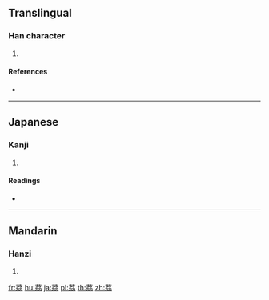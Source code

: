 {{character info/new}}
{{also|荔}}
==Translingual==

===Han character===
{{Han char|rn=140|rad=艸|as=06|sn=12|four=|canj=TSHH}}

# {{defn|Han|sort=艸06}}

====References====
* {{Han ref|kx=1027.230|dkj=30866|dj=1486.190|hdz=53212.040|uh=8318|ud=33560}}

----

==Japanese==

===Kanji===
{{ja-kanji|grade=|rs=艸06}}

# {{defn|lang=ja|sort=艸06}}

====Readings====
* {{ja-readings|goon=[[らい]] (rai), [[り]] (ri)|kanon=[[れい]] (rei), [[り]] (ri)|on=[[れん]] (ren)|kun=[[おおにら]] (oonira)}}

----

==Mandarin==

===Hanzi===
{{cmn-hanzi|pin=[[jiàn]] ([[jian4]]), [[lì]] ([[li4]])|wg=chien<sup>4</sup>, li<sup>4</sup>}}

# {{defn|lang=cmn|sort=艸06}}

[[fr:茘]]
[[hu:茘]]
[[ja:茘]]
[[pl:茘]]
[[th:茘]]
[[zh:茘]]